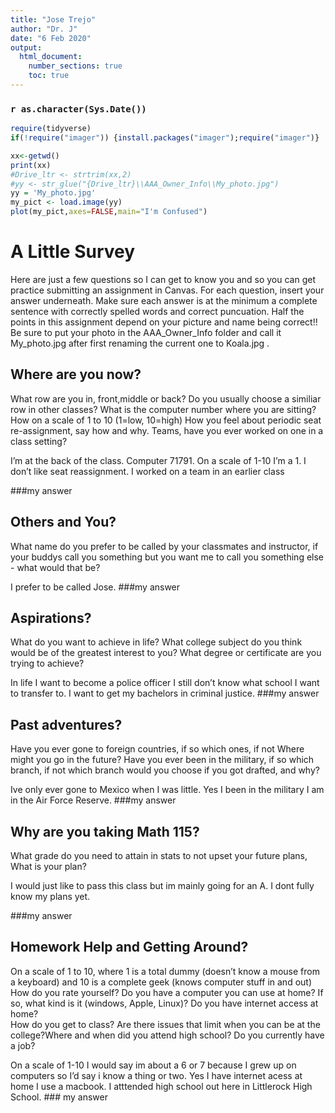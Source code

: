 ---
title: "Jose Trejo"
author: "Dr. J"
date: "6 Feb 2020"
output: 
  html_document:
    number_sections: true
    toc: true
---

### `r as.character(Sys.Date())`

```{r include=FALSE,echo=FALSE}
require(tidyverse)
if(!require("imager")) {install.packages("imager");require("imager")}

```

```{r echo=FALSE,out.width='100%'}
xx<-getwd()
print(xx)
#Drive_ltr <- strtrim(xx,2)
#yy <- str_glue("{Drive_ltr}\\AAA_Owner_Info\\My_photo.jpg")
yy = 'My_photo.jpg'
my_pict <- load.image(yy)
plot(my_pict,axes=FALSE,main="I'm Confused")  
```

# A Little Survey

Here are just a few questions so I can get to know you and so you can get practice submitting an assignment in Canvas.  For each question, insert your answer underneath. Make sure each answer is at the minimum a complete sentence with correctly spelled words and correct puncuation. Half the points in this assignment depend on your picture and name being correct!!  Be sure to put your photo in the AAA_Owner_Info folder and call it My_photo.jpg after first renaming the current one to Koala.jpg . 

## Where are you now?  
What row are you in, front,middle or back?  Do you usually choose a similiar row in other classes? What is the computer number where you are sitting?  How on a scale of 1 to 10 (1=low, 10=high) How you feel about periodic seat re-assignment, say how and why. Teams, have you ever worked on one in a class setting?  

I'm at the back of the class.  Computer 71791. On a scale of 1-10 I'm a 1. I don't like seat reassignment.  I worked on a team in an earlier class

###my answer     
  
   
     


## Others and You?   
What name do you prefer to be called by your classmates and instructor, if your buddys call you something but you want me to call you something else - what would that be? 

I prefer to be called Jose.
###my answer     
  
   
 




## Aspirations?   
What do you want to achieve in life?  What college subject do you think would be of the greatest interest to you? What degree or certificate are you trying to achieve?

In life I want to become a police officer I still don't know what school I want to transfer to. I want to get my bachelors in criminal justice. 
###my answer     
  
   
 




## Past adventures?  
Have you ever gone to foreign countries, if so which ones, if not Where might you go in the future?  Have you ever been in the military, if so which branch, if not which branch would you choose if you got drafted, and why?

Ive only ever gone to Mexico when I was little. Yes I been in the military I am in the Air Force Reserve. 
###my answer     
  
   
  




## Why are you taking Math 115?  
What grade do you need to attain in stats to not upset your future plans, What is your plan?
 
 I would just like to pass this class but im mainly going for an A. I dont fully know my plans yet.

###my answer     
  
   
 



## Homework Help and Getting Around?
On a scale of 1 to 10, where 1 is a total dummy (doesn't know a mouse from a keyboard) and 10 is a complete geek (knows computer stuff in and out) How do you rate yourself?  Do you have a computer you can use at home? If so, what kind is it (windows, Apple, Linux)? Do you have internet access at home?  
How do you get to class? Are there issues that limit when you can be at the college?Where and when did you attend high school?  Do you currently have a job?

  
  
   
  







On a scale of 1-10 I would say im about a 6 or 7 because I grew up on computers so I'd say i know a thing or two. Yes I have internet acess at home I use a macbook. I atttended high school out here in Littlerock High School. 
### my answer   
  